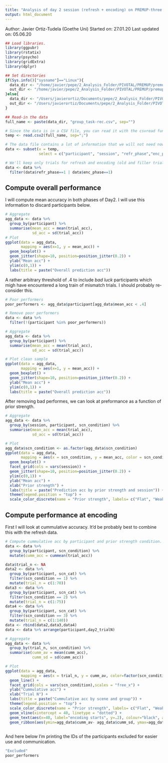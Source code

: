 ```yaml
---
title: "Analysis of day 2 session (refresh + encoding) on PREMUP-three."
output: html_document
---
```


Author: Javier Ortiz-Tudela (Goethe Uni)
Started on: 27.01.20
Last updated on: 05.06.20

```r
## Load libraries.
library(ggpubr)
library(rstatix)
library(psycho)
library(gridExtra)
library(dplyr)

## Set directories
if(Sys.info()["sysname"]=="Linux"){
  data_dir <- "/home/javier/pepe/2_Analysis_Folder/PIVOTAL/PREMUP/premup-three/outputs/group_level/share/"
  out_dir <- "/home/javier/pepe/2_Analysis_Folder/PIVOTAL/PREMUP/premup-three/outputs/group_level/share/" 
}else{
  data_dir <- "/Users/javierortiz/Documents/pepe/2_Analysis_Folder/PIVOTAL/PREMUP/premup-three/outputs/group_level/share/"
  out_dir <- "/Users/javierortiz/Documents/pepe/2_Analysis_Folder/PIVOTAL/PREMUP/premup-three/outputs/group_level/share/"
}

## Read-in the data
full_name <- paste(data_dir, "group_task-rec.csv", sep="")

# Since the data is in a CSV file, you can read it with the csvread function.
temp <- read.csv2(full_name, sep=";")

# The data file contains a lot of information that we will not need now.
data <- subset(x = temp,
               select = c("participant", "session", "refr_phase","enc_phase", "mem_phase", "day2_trialN", "trial_acc", "scn_condition", "scn_cat", "PE_level"))

# We'll keep only trials for refresh and encoding (old and filler trials)
data <- data %>% 
  filter(data$refr_phase==1 | data$enc_phase==1)

```

## Compute overall performance
I will compute mean accuracy in both phases of Day2. I will use this information to discard participants below. 

```r
# Aggregate
agg_data <- data %>% 
  group_by(participant) %>% 
  summarise(mean_acc = mean(trial_acc),
            sd_acc = sd(trial_acc))
# Plot
ggplot(data = agg_data,
       mapping = aes(x=1, y = mean_acc)) +
  geom_boxplot() +
  geom_jitter(shape=10, position=position_jitter(0.2)) +
  ylab("Mean acc") + 
  ylim(c(0,1)) +
  labs(title = paste("Overall prediction acc"))
```

A rather arbitrary threshold of .4 to include _bad luck_ participants which migh have encountered a long train of mismatch trials. I should probably re-consider this.

```r
# Poor performers
poor_performers <- agg_data$participant[agg_data$mean_acc < .4]

# Remove poor performers
data <- data %>% 
  filter(!(participant %in% poor_performers))

# Aggregate
agg_data <- data %>% 
  group_by(participant) %>% 
  summarise(mean_acc = mean(trial_acc),
            sd_acc = sd(trial_acc))

# Plot clean sample
ggplot(data = agg_data,
       mapping = aes(x=1, y = mean_acc)) +
  geom_boxplot() +
  geom_jitter(shape=10, position=position_jitter(0.2)) +
  ylab("Mean acc") + 
  ylim(c(0,1)) +
  labs(title = paste("Overall prediction acc"))

```
After removing bad performes, we can look at preformance as a function of prior strength.

```r
# Aggregate
agg_data <- data %>% 
  group_by(session, participant, scn_condition) %>% 
  summarise(mean_acc = mean(trial_acc),
            sd_acc = sd(trial_acc))

# Plot
agg_data$scn_condition <- as.factor(agg_data$scn_condition)
ggplot(data = agg_data,
       mapping = aes(x = scn_condition, y = mean_acc, color = scn_condition)) +
  geom_boxplot() +
  facet_grid(cols = vars(session)) + 
  geom_jitter(shape=10, position=position_jitter(0.2)) +
  ylim(c(0,1)) +
  ylab("Mean acc") + 
  xlab("Prior strength") +
  labs(title = paste("Prediction acc by prior strength and session")) +
  theme(legend.position = "top") +
  scale_color_discrete(name = "Prior strength", labels= c("Flat", "Weak", "Strong"))
```

## Compute performance at encoding
First I will look at cummulative accuracy. It'd be probably best to combine this with the refresh data.
```r

# Compute cummulative acc by participant and prior strength condition. This next bit adds one column to the data frame
data <- data %>% 
  group_by(participant, scn_condition) %>% 
  mutate(cumm_acc = cummean(trial_acc))

data$trial_n <- NA
data2 <- data %>% 
  group_by(participant, scn_cat) %>%
  filter(scn_condition == 1) %>% 
  mutate(trial_n = c(1:70))
data3 <- data %>% 
  group_by(participant, scn_cat) %>%
  filter(scn_condition == 2) %>% 
  mutate(trial_n = c(1:75))
data4 <- data %>% 
  group_by(participant, scn_cat) %>%
  filter(scn_condition == 3) %>% 
  mutate(trial_n = c(1:140))
data <- rbind(data2,data3,data4)
data <- data %>% arrange(participant,day2_trialN)

# Aggregate
agg_data <- data %>% 
  group_by(trial_n, scn_condition) %>% 
  summarise(cumm_av = mean(cumm_acc),
            cumm_sd = sd(cumm_acc))

# Plot
ggplot(data = agg_data,
       mapping = aes(x = trial_n, y = cumm_av, color=factor(scn_condition))) +
  geom_line() +
  facet_grid(cols = vars(scn_condition),scales = "free_x") + 
  ylab("Cummulative acc") + 
  xlab("Trial N") +
  labs(title = paste("Cummulative acc by scene and group")) +
  theme(legend.position = "top") +
  scale_color_discrete(name = "Prior strength", labels= c("Flat", "Weak", "Strong")) +
  geom_vline(xintercept = 40, linetype = "dotted") +
  geom_text(aes(x=40, label="encoding starts", y=.2), colour="black", angle=90, vjust = -1, size=5)+ 
  geom_ribbon(aes(ymin=agg_data$cumm_av- agg_data$cumm_sd, ymax=agg_data$cumm_av+agg_data$cumm_sd), alpha=.2, colour = NA)
 
```

And here below I'm printing the IDs of the participants excluded for easier use and communication.

```r

"Excluded"
poor_performers

```